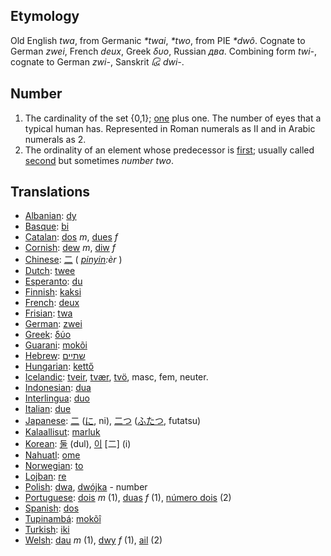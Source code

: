 == Etymology ==
Old English ''twa'', from Germanic ''*twai'', ''*two'', from PIE ''*dwô''. Cognate to German ''zwei'', French ''deux'', Greek ''δυο'', Russian ''два''. Combining form ''twi-'', cognate to German ''zwi-'', Sanskrit ''દ્વિ'' ''dwi-''.

== Number ==
# The cardinality of the set {0,1}; [[one]] plus one. The number of eyes that a typical human has. Represented in Roman numerals as II and in Arabic numerals as 2. 
# The ordinality of an element whose predecessor is [[first]]; usually called [[second]] but sometimes ''number two''.

== Translations ==
*[[Albanian]]: [[dy]]
*[[Basque]]: [[bi]]
*[[Catalan]]: [[dos]] ''m'', [[dues]] ''f''
*[[Cornish]]: [[dew]] ''m'', [[diw]] ''f''
*[[Chinese]]: [[二]] ( ''[[pinyin]]:èr'' )
*[[Dutch]]: [[twee]]
*[[Esperanto]]: [[du]]
*[[Finnish]]: [[kaksi]]
*[[French]]: [[deux]]
*[[Frisian]]: [[twa]]
*[[German]]: [[zwei]]
*[[Greek]]: [[δύο]]
*[[Guarani]]: [[mokõi]]
*[[Hebrew]]: [[שתיים]]
*[[Hungarian]]: [[kettő]]
*[[Icelandic]]: [[tveir]], [[tvær]], [[tvö]], masc, fem, neuter.
*[[Indonesian]]: [[dua]]
*[[Interlingua]]: [[duo]]
*[[Italian]]: [[due]]
*[[Japanese]]: [[二]] ([[に]], ni), [[二つ]] ([[ふたつ]], futatsu)
*[[Kalaallisut]]: [[marluk]]
*[[Korean]]: [[둘]] (dul), [[이]] [二] (i)
*[[Nahuatl]]: [[ome]]
*[[Norwegian]]: [[to]]
*[[Lojban]]: [[re]]
*[[Polish]]: [[dwa]], [[dwójka]] - number
*[[Portuguese]]: [[dois]] ''m'' (1), [[duas]] ''f'' (1), [[número dois]] (2)
*[[Spanish]]: [[dos]]
*[[Tupinambá]]: [[mokõî]]
*[[Turkish]]: [[iki]]
*[[Welsh]]: [[dau]] ''m'' (1), [[dwy]] ''f'' (1), [[ail]] (2)